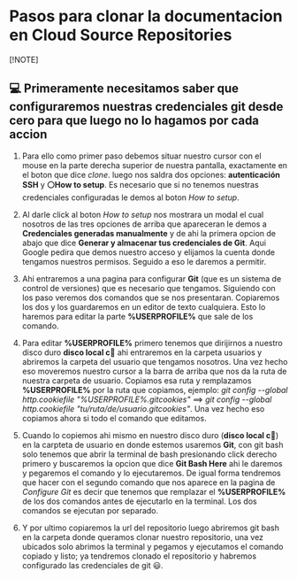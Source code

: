 # Pasos para clonar la documentacion en **Cloud Source Repositories**

[!NOTE]

## 💻 Primeramente necesitamos saber que configuraremos nuestras credenciales git desde cero para que luego no lo hagamos por cada accion

1. Para ello como primer paso debemos situar nuestro cursor con el mouse en la parte derecha superior de nuestra pantalla, exactamente en el boton que dice _clone_. luego nos saldra dos opciones: **autenticación SSH** y **⚪How to setup**. Es necesario que si no tenemos nuestras credenciales configuradas le demos al boton _How to setup_.

2. Al darle click al boton _How to setup_ nos mostrara un modal el cual nosotros de las tres opciones de arriba que apareceran le demos a **Credenciales generadas manualmente** y de ahi la primera opcion de abajo que dice **Generar y almacenar tus credenciales de Git**. Aqui Google pedira que demos nuestro acceso y elijamos la cuenta donde tengamos nuestros permisos. Seguido a eso le daremos a permitir.

3. Ahi entraremos a una pagina para configurar **Git** (que es un sistema de control de versiones) que es necesario que tengamos. Siguiendo con los paso veremos dos comandos que se nos presentaran. Copiaremos los dos y los guardaremos en un editor de texto cualquiera. Esto lo haremos para editar la parte **%USERPROFILE%** que sale de los comando.

4. Para editar **%USERPROFILE%** primero tenemos que dirijirnos a nuestro disco duro **disco local c**💾
   ahi entraremos en la carpeta usuarios y abriremos la carpeta del usuario que tengamos nosotros. Una vez hecho eso moveremos nuestro cursor a la barra de arriba que nos da la ruta de nuestra carpeta de usuario. Copiamos esa ruta y remplazamos **%USERPROFILE%** por la ruta que copiamos, ejemplo: _git config --global http.cookiefile "%USERPROFILE%\.gitcookies"_ ==> _git config --global http.cookiefile "tu/ruta/de/usuario\.gitcookies"_. Una vez hecho eso copiamos ahora si todo el comando que editamos.

5. Cuando lo copiemos ahi mismo en nuestro disco duro (**disco local c**💾) en la carpteta de usuario en donde estemos usaremos **Git**, con git bash solo tenemos que abrir la terminal de bash presionando click derecho primero y buscaremos la opcion que dice **Git Bash Here** ahi le daremos y pegaremos el comando y lo ejecutaremos. De igual forma tendremos que hacer con el segundo comando que nos aparece en la pagina de _Configure Git_ es decir que tenemos que remplazar el **%USERPROFILE%** de los dos comandos antes de ejecutarlo en la terminal. Los dos comandos se ejecutan por separado.

6. Y por ultimo copiaremos la url del repositorio luego abriremos git bash en la carpeta donde queramos clonar nuestro repositorio, una vez ubicados solo abrimos la terminal y pegamos y ejecutamos el comando copiado y listo; ya tendremos clonado el repositorio y habremos configurado las credenciales de git 😃.

